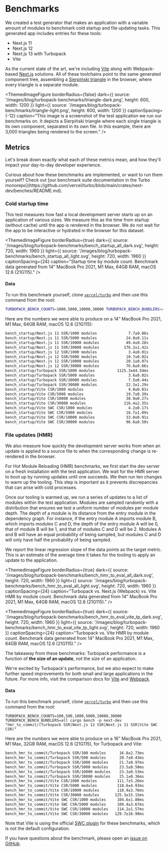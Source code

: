 
# Benchmarks

We created a test generator that makes an application with a variable amount of modules to benchmark cold startup and file updating tasks. This generated app includes entries for these tools:

- Next.js 11
- Next.js 12
- Next.js 13 with Turbopack
- Vite

As the current state of the art, we're including [Vite](https://vitejs.dev/) along with Webpack-based [Next.js](https://nextjs.org) solutions. All of these toolchains point to the same generated component tree, assembling a [Sierpiński triangle](https://en.wikipedia.org/wiki/Sierpi%C5%84ski_triangle) in the browser, where every triangle is a separate module.

<ThemedImageFigure
  borderRadius={false}
  dark={{
    source: '/images/blog/turbopack-benchmarks/triangle-dark.png',
    height: 600,
    width: 1200
  }}
  light={{
    source: '/images/blog/turbopack-benchmarks/triangle-light.png',
    height: 600,
    width: 1200
  }}
  captionSpacing={-12}
  caption="This image is a screenshot of the test application we run our benchmarks on. It depicts a Sierpiński triangle where each single triangle is its own component, separated in its own file. In this example, there are 3,000 triangles being rendered to the screen."
/>

## Metrics

Let's break down exactly what each of these metrics mean, and how they'll impact your day-to-day developer experience.

<Callout type="info">
  Curious about how these benchmarks are implemented, or want to run them yourself? Check out [our benchmark suite documentation in the Turbo monorepo](https://github.com/vercel/turbo/blob/main/crates/next-dev/benches/README.md).
</Callout>

### Cold startup time

This test measures how fast a local development server starts up on an application of various sizes. We measure this as the time from startup (without cache) until the app is rendered in the browser. We do not wait for the app to be interactive or hydrated in the browser for this dataset.

<DocsBenchmarksGraph category="cold" bars={DEFAULT_BARS} />

<ThemedImageFigure
  borderRadius={true}
  dark={{
    source: '/images/blog/turbopack-benchmarks/bench_startup_all_dark.svg',
    height: 720,
    width: 1960
  }}
  light={{
    source: '/images/blog/turbopack-benchmarks/bench_startup_all_light.svg',
    height: 720,
    width: 1960
  }}
  captionSpacing={24}
  caption="Startup time by module count. Benchmark data generated from 14” MacBook Pro 2021, M1 Max, 64GB RAM, macOS 12.6 (21G115)."
/>

#### Data

To run this benchmark yourself, clone [`vercel/turbo`](https://github.com/vercel/turbo) and then use this command from the root:

```sh
TURBOPACK_BENCH_COUNTS=1000,5000,10000,30000 TURBOPACK_BENCH_BUNDLERS=all cargo bench -p next-dev "startup/(Turbopack SSR|Next.js 12 SSR|Next.js 11 SSR|Vite CSR)."
```

Here are the numbers we were able to produce on a 14” MacBook Pro 2021, M1 Max, 64GB RAM, macOS 12.6 (21G115):

```sh
bench_startup/Next.js 11 SSR/1000 modules              7.7±0.06s
bench_startup/Next.js 11 SSR/5000 modules             24.8±0.11s
bench_startup/Next.js 11 SSR/10000 modules            49.4±0.28s
bench_startup/Next.js 11 SSR/30000 modules           176.2±1.42s
bench_startup/Next.js 12 SSR/1000 modules              3.4±0.01s
bench_startup/Next.js 12 SSR/5000 modules             10.7±0.02s
bench_startup/Next.js 12 SSR/10000 modules            20.1±0.07s
bench_startup/Next.js 12 SSR/30000 modules            76.6±0.66s
bench_startup/Turbopack SSR/1000 modules          1125.3±44.54ms
bench_startup/Turbopack SSR/5000 modules               3.6±0.02s
bench_startup/Turbopack SSR/10000 modules              7.5±0.44s
bench_startup/Turbopack SSR/30000 modules             22.3±1.29s
bench_startup/Vite CSR/1000 modules                    4.8±0.01s
bench_startup/Vite CSR/5000 modules                   19.7±0.39s
bench_startup/Vite CSR/10000 modules                  38.9±0.27s
bench_startup/Vite CSR/30000 modules                 116.4±2.35s
bench_startup/Vite SWC CSR/1000 modules                4.2±0.17s
bench_startup/Vite SWC CSR/5000 modules               16.7±1.09s
bench_startup/Vite SWC CSR/10000 modules              33.0±0.91s
bench_startup/Vite SWC CSR/30000 modules              96.6±0.50s
```

### File updates (HMR)

We also measure how quickly the development server works from when an update is applied to a source file to when the corresponding change is re-rendered in the browser.

For Hot Module Reloading (HMR) benchmarks, we first start the dev server on a fresh installation with the test application. We wait for the HMR server to boot up by running updates until one succeeds. We then run ten changes to warm up the tooling. This step is important as it prevents discrepancies that can arise with cold processes.

Once our tooling is warmed up, we run a series of updates to a list of modules within the test application. Modules are sampled randomly with a distribution that ensures we test a uniform number of modules per module depth. The depth of a module is its distance from the entry module in the dependency graph. For instance, if the entry module A imports module B, which imports modules C and D, the depth of the entry module A will be 0, that of module B will be 1, and that of modules C and D will be 2. Modules A and B will have an equal probability of being sampled, but modules C and D will only have half the probability of being sampled.

We report the linear regression slope of the data points as the target metric. This is an estimate of the average time it takes for the tooling to apply an update to the application.

<DocsBenchmarksGraph category="file_change" bars={HMR_BARS} />

<ThemedImageFigure
  borderRadius={true}
  dark={{
    source: '/images/blog/turbopack-benchmarks/bench_hmr_to_eval_all_dark.svg',
    height: 720,
    width: 1960
  }}
  light={{
    source: '/images/blog/turbopack-benchmarks/bench_hmr_to_eval_all_light.svg',
    height: 720,
    width: 1960
  }}
  captionSpacing={24}
  caption="Turbopack vs. Next.js (Webpack) vs. Vite HMR by module count. Benchmark data generated from 14” MacBook Pro 2021, M1 Max, 64GB RAM, macOS 12.6 (21G115)."
/>

<a id="bench"/>

<ThemedImageFigure
  borderRadius={true}
  dark={{
    source: '/images/blog/turbopack-benchmarks/bench_hmr_to_eval_vite_tp_dark.svg',
    height: 720,
    width: 1960
  }}
  light={{
    source: '/images/blog/turbopack-benchmarks/bench_hmr_to_eval_vite_tp_light.svg',
    height: 720,
    width: 1960
  }}
  captionSpacing={24}
  caption="Turbopack vs. Vite HMR by module count. Benchmark data generated from 14” MacBook Pro 2021, M1 Max, 64GB RAM, macOS 12.6 (21G115)."
/>

The takeaway from these benchmarks: Turbopack performance is a function of **the size of an update**, not the size of an application.

We're excited by Turbopack's performance, but we also expect to make further speed improvements for both small and large applications in the future. For more info, visit the comparison docs for [Vite](/pack/docs/comparisons/vite) and [Webpack](/pack/docs/comparisons/webpack).

#### Data

To run this benchmark yourself, clone [`vercel/turbo`](https://github.com/vercel/turbo) and then use this command from the root:

```
TURBOPACK_BENCH_COUNTS=100,500,1000,5000,10000,30000 TURBOPACK_BENCH_BUNDLERS=all cargo bench -p next-dev "hmr_to_commit/(Turbopack SSR|Next.js 12 SSR|Next.js 11 SSR|Vite SWC CSR)"
```

Here are the numbers we were able to produce on a 16” MacBook Pro 2021, M1 Max, 32GB RAM, macOS 12.6 (21G115), for Turbopack and Vite:

```sh
bench_hmr_to_commit/Turbopack SSR/100 modules      16.8±2.73ms
bench_hmr_to_commit/Turbopack SSR/500 modules      20.7±0.43ms
bench_hmr_to_commit/Turbopack SSR/1000 modules     21.7±0.97ms
bench_hmr_to_commit/Turbopack SSR/5000 modules     23.5±0.50ms
bench_hmr_to_commit/Turbopack SSR/10000 modules    23.3±0.53ms
bench_hmr_to_commit/Turbopack SSR/30000 modules    25.1±0.36ms
bench_hmr_to_commit/Vite CSR/1000 modules         111.7±5.26ms
bench_hmr_to_commit/Vite CSR/5000 modules         118.6±4.93ms
bench_hmr_to_commit/Vite CSR/10000 modules        118.9±3.76ms
bench_hmr_to_commit/Vite CSR/30000 modules       125.3±15.15ms
bench_hmr_to_commit/Vite SWC CSR/1000 modules     104.6±1.80ms
bench_hmr_to_commit/Vite SWC CSR/5000 modules     109.4±3.67ms
bench_hmr_to_commit/Vite SWC CSR/10000 modules    114.2±1.57ms
bench_hmr_to_commit/Vite SWC CSR/30000 modules   129.7±16.98ms
```

Note that Vite is using the official [SWC plugin](https://github.com/vitejs/vite-plugin-react-swc) for these benchmarks, which is not the default configuration.

If you have questions about the benchmark, please open an [issue on GitHub](https://github.com/vercel/turbo/issues).
